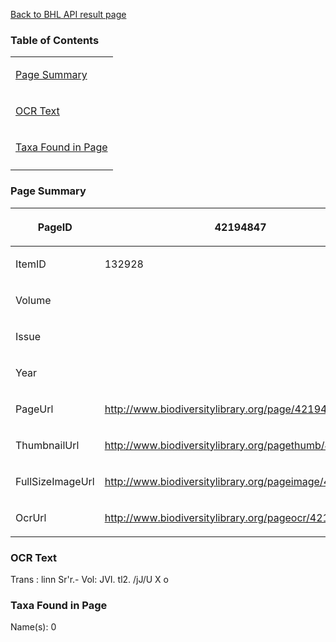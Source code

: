 <span class="plainlinks">[http://editors.eol.localhost/StudentContributions/Custom/bhl_access/index.php?page_id=42194847&search_type=pagesearch Back to BHL API result page]</span>
===Table of Contents===
{| class="wikitable"
| [[#Page Summary|Page Summary]]
|-
| [[#OCR Text|OCR Text]]
|-
| [[#Taxa Found in Page|Taxa Found in Page]]
|-
|}
===Page Summary===
{| class="wikitable"
|-
! scope="row"| PageID
| 42194847
|-
! scope="row"| ItemID
| 132928
|-
! scope="row"| Volume
| 
|-
! scope="row"| Issue
| 
|-
! scope="row"| Year
| 
|-
! scope="row"| PageUrl
| http://www.biodiversitylibrary.org/page/42194847
|-
! scope="row"| ThumbnailUrl
| http://www.biodiversitylibrary.org/pagethumb/42194847
|-
! scope="row"| FullSizeImageUrl
| http://www.biodiversitylibrary.org/pageimage/42194847
|-
! scope="row"| OcrUrl
| http://www.biodiversitylibrary.org/pageocr/42194847
|}
===OCR Text===
Trans : linn Sr'r.- Vol: JVI. tl2. /jJ/U X o 
===Taxa Found in Page===
Name(s): 0<br />
